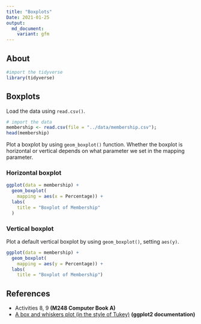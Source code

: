 ```yaml
---
title: "Boxplots"
Date: 2021-01-25
output:
  md_document:
    variant: gfm
---
```


## About

```r
#import the tidyverse
library(tidyverse)
```

## Boxplots

Load the data using `read.csv()`.

```r
# import the data
membership <- read.csv(file = "../data/membership.csv");
head(membership)
```

Plot a boxplot by using `geom_boxplot()` function.
Whether the boxplot is horizontal or vertical depends on what parameter we set in the mapping parameter.

### Horizontal boxplot

```r
ggplot(data = membership) +
  geom_boxplot(
    mapping = aes(x = Percentage)) +
  labs(
    title = "Boxplot of Membership"
  )
```

### Vertical boxplot

Plot a default vertical boxplot by using `geom_boxplot()`, setting `aes(y)`.

```r
ggplot(data = membership) +
  geom_boxplot(
    mapping = aes(y = Percentage)) +
  labs(
    title = "Boxplot of Membership")
```

## References

- Activities 8, 9 **(M248 Computer Book A)**
- [A box and whiskers plot (in the style of Tukey)](https://ggplot2.tidyverse.org/reference/geom_boxplot.html?q=boxp) **(ggplot2 documentation)**
